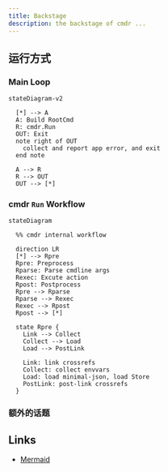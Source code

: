 ```yaml
---
title: Backstage
description: the backstage of cmdr ...
---
```


## 运行方式

### Main Loop

```mermaid
stateDiagram-v2

  [*] --> A
  A: Build RootCmd
  R: cmdr.Run
  OUT: Exit
  note right of OUT
    collect and report app error, and exit
  end note

  A --> R
  R --> OUT
  OUT --> [*]

```

### cmdr `Run` Workflow

```mermaid
stateDiagram

  %% cmdr internal workflow

  direction LR
  [*] --> Rpre
  Rpre: Preprocess
  Rparse: Parse cmdline args
  Rexec: Excute action
  Rpost: Postprocess
  Rpre --> Rparse
  Rparse --> Rexec
  Rexec --> Rpost
  Rpost --> [*]

  state Rpre {
    Link --> Collect
    Collect --> Load
    Load --> PostLink

    Link: link crossrefs
    Collect: collect envvars
    Load: load minimal-json, load Store
    PostLink: post-link crossrefs
  }

```

### 额外的话题

<Cards>
  <Card title="With Options" href="../g71-with-options" />
  <Card title="Package Level Functions" href="../g70-package-level-functions" />
</Cards>

## Links

- [Mermaid](/docs/internal-tests/tests/mermaid/)
